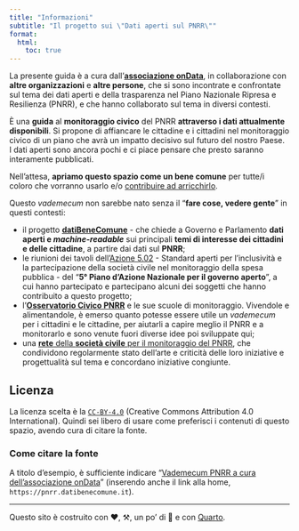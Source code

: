 ```yaml
---
title: "Informazioni"
subtitle: "Il progetto sui \"Dati aperti sul PNRR\""
format:
  html:
    toc: true
---
```


La presente guida è a cura dall'[**associazione onData**](https://www.ondata.it/), in collaborazione con **altre organizzazioni** e **altre persone**, che si sono incontrate e confrontate sul tema dei dati aperti e della trasparenza nel Piano Nazionale Ripresa e Resilienza (PNRR), e che hanno collaborato sul tema in diversi contesti.

È una **guida** al **monitoraggio civico** del PNRR **attraverso i dati attualmente disponibili**. Si propone di affiancare le cittadine e i cittadini nel monitoraggio civico di un piano che avrà un impatto decisivo sul futuro del nostro Paese.<br>
I dati aperti sono ancora pochi e ci piace pensare che presto saranno interamente pubblicati.

Nell'attesa, **apriamo questo spazio come un bene comune** per tutte/i coloro che vorranno usarlo e/o [contribuire ad arricchirlo](partecipa.qmd).

Questo _vademecum_ non sarebbe nato senza il "**fare cose, vedere gente**" in questi contesti:

- il progetto [**datiBeneComune**](https://www.datibenecomune.it/) - che chiede a Governo e Parlamento **dati aperti e _machine-readable_** sui principali **temi di interesse dei cittadini e delle cittadine**, a partire dai dati sul **PNRR**;
- le riunioni dei tavoli dell'[Azione 5.02](https://open.gov.it/governo-aperto/piano-nazionale/5nap/azione-5/impegno-502) - Standard aperti per l’inclusività e la partecipazione della società civile nel monitoraggio della spesa pubblica - del "**5° Piano d’Azione Nazionale per il governo aperto**", a cui hanno partecipato e partecipano alcuni dei soggetti che hanno contribuito a questo progetto;
- l'[**Osservatorio Civico PNRR**](https://osservatoriocivicopnrr.it/) e le sue scuole di monitoraggio. Vivendole e alimentandole, è emerso quanto potesse essere utile un _vademecum_ per i cittadini e le cittadine, per aiutarli a capire meglio il PNRR e a monitorarlo e sono venute fuori diverse idee poi sviluppate qui;
- una [**rete** della **società civile** per il monitoraggio del PNRR](rete-pnrr.md), che condividono regolarmente stato dell'arte e criticità delle loro iniziative e progettualità sul tema e concordano iniziative congiunte.


## Licenza

La licenza scelta è la [`CC-BY-4.0`](https://creativecommons.org/licenses/by/4.0/deed.it) (Creative Commons Attribution 4.0 International). Quindi sei libero di usare come preferisci i contenuti di questo spazio, avendo cura di citare la fonte.

### Come citare la fonte

A titolo d'esempio, è sufficiente indicare "[Vademecum PNRR a cura dell'associazione onData](https://pnrr.datibenecomune.it/)" (inserendo anche il link alla home, `https://pnrr.datibenecomune.it`).

---

Questo sito è costruito con ❤️, ⚒️, un po' di 🤯 e con [Quarto](https://quarto.org/).
